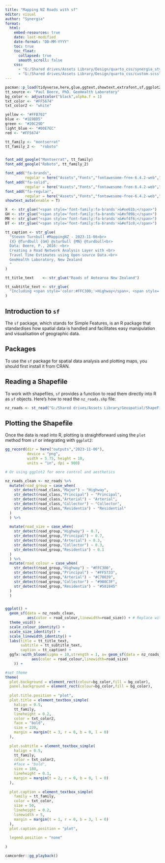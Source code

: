 ```yaml
---
title: "Mapping NZ Roads with sf"
editor: visual
author: "Synergia"
format: 
  html:
    embed-resources: true
    date: last-modified
    date-format: "DD-MM-YYYY"
    toc: true  
    toc_float:
      collapsed: true
      smooth_scroll: false
    css: 
      - "G:/Shared drives/Assets Library/Design/quarto_css/synergia_style_revised.css"
      - "G:/Shared drives/Assets Library/Design/quarto_css/custom.scss"
---
```


```R
pacman::p_load(tidyverse,here,glue,ggtext,showtext,extrafont,sf,ggplot2,ggfx,camcorder)
tt_source <- "Paul Beere, PhD. GeoHealth Laboratory"
bg_color <- adjustcolor("black",alpha.f = 1)
txt_color <- "#FF5674"
txt_color2 <- "white"

yellow <- "#FFB702"  
blue <- "#1E9BD5"
green <- "#20C29D"
light_blue <- "#00E7EC"
red <- "#FF5674"

tt_family <- "montserrat"
tt_family_2 <-  "roboto"


font_add_google("Montserrat", tt_family)
font_add_google("Roboto", tt_family_2)

font_add("fa-brands",
         regular = here("Assets","Fonts","fontawesome-free-6.4.2-web","webfonts","fa-brands-400.ttf"))
font_add("fa-solid",
         regular = here("Assets","Fonts","fontawesome-free-6.4.2-web","webfonts","fa-solid-900.ttf"))
font_add("fa-regular",
         regular = here("Assets","Fonts","fontawesome-free-6.4.2-web","webfonts","fa-regular-400.ttf"))
showtext_auto(enable = T) 

X  <- str_glue("<span style='font-family:fa-brands'>&#xe61b;</span>")
GH <- str_glue("<span style='font-family:fa-brands'>&#xf09b;</span>")
MN <- str_glue("<span style='font-family:fa-brands'>&#xf4f6;</span>")
DT <- str_glue("<span style='font-family:fa-brands'>&#xf1c0;</span>")

tt_caption <- str_glue(
  "Steven Turnbull #MappingNZ - 2023-11-06<br>
  {X} @Turdbull {GH} @sturbull {MN} @turdbull<br>
  Data: Beere, P., 2016: <br>
  Creating a Road Network Analysis Layer with <br>
  Travel Time Estimates using Open-source Data.<br>
  GeoHealth Laboratory, New Zealand
  "
)

tt_title_text    <- str_glue("Roads of Aotearoa New Zealand")

tt_subtitle_text <- str_glue(
  "Including <span style='color:#FFC300;'>Highway</span>, <span style='color:#FF5733;'>Principal</span>, <span style='color:#C70039;'>Arterial</span>, <span style='color:#900C3F;'>Collector</span>, and <span style='color:#581845;'>Residential</span> Roads."
)

```


## Introduction to `sf`

The `sf` package, which stands for Simple Features, is an R package that standardises how spatial data is handled and facilitates easy manipulation and visualisation of geographic data.

## Packages

To use the `sf` package for spatial data analysis and plotting maps, you should first install it from CRAN.

## Reading a Shapefile

To work with shapefiles, `sf` provides a function to read them directly into R as `sf` objects. Here's how to read the `nz_roads.shp` file:

```r


nz_roads <- st_read("G:/Shared drives/Assets Library/Geospatial/ShapeFiles/NZ_roads.shp")
```


## Plotting the Shapefile

Once the data is read into R, plotting is straightforward using the `plot` method from `sf` or integrating with `ggplot2`:

```R
gg_record(dir = here("outputs","2023-11-06"),
          device = "png",
          width = 5.75, height = 10, 
          units = "in", dpi = 900)
```

```r
# Or using ggplot2 for more control and aesthetics

nz_roads_clean <- nz_roads %>%
  mutate(road_group = case_when(
    str_detect(road_class,"Major") ~ "Highway",
    str_detect(road_class,"Principal") ~ "Principal",
    str_detect(road_class,"Arterial") ~ "Arterial",
    str_detect(road_class,"Collector") ~ "Collector",
    str_detect(road_class,"Residentia") ~ "Residential"
  )
  ) %>%
  
  mutate(road_size = case_when(
    str_detect(road_group,"Highway") ~ 0.7,
    str_detect(road_group,"Principal") ~ 0.7,
    str_detect(road_group,"Arterial") ~ 0.3,
    str_detect(road_group,"Collector") ~ 0.3,
    str_detect(road_group,"Residentia") ~ 0.1
  )
  ) %>%
  mutate(road_colour = case_when(
    str_detect(road_group,"Highway") ~ "#FFC300",
    str_detect(road_group,"Principal") ~ "#FF5733",
    str_detect(road_group,"Arterial") ~ "#C70039",
    str_detect(road_group,"Collector") ~ "#900C3F",
    str_detect(road_group,"Residentia") ~ "#581845"
  )
  )


ggplot() +
  geom_sf(data = nz_roads_clean,
          aes(color = road_colour,linewidth=road_size)) + # Replace with the actual variable of interest
  theme_void() +
  scale_colour_identity() +
  scale_size_identity() +
  scale_linewidth_identity() +
  labs(title = tt_title_text, 
       subtitle = tt_subtitle_text,
       caption = tt_caption) +
  ggfx::with_bloom(sigma = 10,strength = 1, x= geom_sf(data = nz_roads_clean,
            aes(color = road_colour,linewidth=road_size)
    )) +

#set theme
theme(
  plot.background = element_rect(colour=bg_color,fill = bg_color),
  panel.background = element_rect(colour=bg_color,fill = bg_color),
  
  plot.title.position = "plot",
  plot.title = element_textbox_simple(
    halign = 0.5,
    tt_family,
    lineheight = 0.2,
    color = txt_color2,
    face = "bold",
    size = 220,
    margin = margin(t = 3, r = 0, b = 0, l = 0)
  ),
  
  plot.subtitle = element_textbox_simple(
    halign = 0.5,
    tt_family,
    color = txt_color2,
    #face = "bold",
    size = 180,
    lineheight = 0.1,
    margin = margin(t = 2, r = 0, b = 0, l = 0)
  ),
  
  plot.caption = element_textbox_simple(
    family = tt_family, 
    color = txt_color,
    size = 50,
    lineheight = 0.2,
    linewidth = 5,
    margin = margin(t = 1, r = 0, b = 3, l = 0)
  ),
  plot.caption.position = "plot",
  
  legend.position = "none"
  
)
```

```R
camcorder::gg_playback()

```
